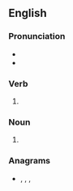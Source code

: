 ==English==

===Pronunciation===
* {{IPA|/pɹaɪdz/|lang=en}}
* {{rhymes|aɪdz|lang=en}}

===Verb===
{{head|en|verb form}}

# {{en-third-person singular of|pride}}

===Noun===
{{head|en|noun plural form}}
# {{plural of|pride|lang=en}}

===Anagrams===
* {{l|en|prised}}, {{l|en|risped}}, {{l|en|spider}}, {{l|en|spired}}